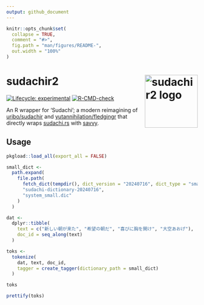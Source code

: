 ```yaml
---
output: github_document
---
```


<!-- README.md is generated from README.Rmd. Please edit that file -->

```r
knitr::opts_chunk$set(
  collapse = TRUE,
  comment = "#>",
  fig.path = "man/figures/README-",
  out.width = "100%"
)
```

# sudachir2 <img src="man/figures/logo.png" align="right" height="139" alt="sudachir2 logo" />

<!-- badges: start -->
[![Lifecycle: experimental](https://img.shields.io/badge/lifecycle-experimental-orange.svg)](https://lifecycle.r-lib.org/articles/stages.html#experimental)
[![R-CMD-check](https://github.com/paithiov909/sudachir2/actions/workflows/R-CMD-check/badge.svg)](https://github.com/paithiov909/sudachir2/actions/workflows/R-CMD-check.yaml)
<!-- badges: end -->

An R wrapper for 'Sudachi'; a modern reimagining of
[uribo/sudachir](https://github.com/uribo/sudachir) and [yutannihilation/fledgingr](https://github.com/yutannihilation/fledgingr)
that directly wraps [sudachi.rs](https://github.com/WorksApplications/sudachi.rs) with [savvy](https://github.com/yutannihilation/savvy).

## Usage

```r
pkgload::load_all(export_all = FALSE)

small_dict <-
  path.expand(
    file.path(
      fetch_dict(tempdir(), dict_version = "20240716", dict_type = "small"),
      "sudachi-dictionary-20240716",
      "system_small.dic"
    )
  )

dat <-
  dplyr::tibble(
    text = c("新しい朝が来た", "希望の朝だ", "喜びに胸を開け", "大空あおげ"),
    doc_id = seq_along(text)
  )

toks <-
  tokenize(
    dat, text, doc_id,
    tagger = create_tagger(dictionary_path = small_dict)
  )

toks

prettify(toks)
```
